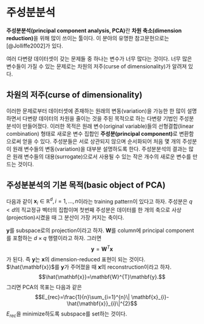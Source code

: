 # 주성분분석 {#PCA}

**주성분분석(principal component analysis, PCA)**란 **차원 축소(dimension reduction)**을 위해 많이 쓰이는 툴이다. 이 분야의 유명한 참고문헌으로는 [@Jolliffe2002]가 있다.

여러 다변량 데이터셋이 갖는 문제들 중 하나는 변수가 너무 많다는 것이다. 너무 많은 변수들이 가질 수 있는 문제로는 차원의 저주(curse of dimensionality)가 알려져 있다.

## 차원의 저주(curse of dimensionality)



이러한 문제로부터 데이터셋에 존재하는 원래의 변동(variation)을 가능한 한 많이 설명하면서 다변량 데이터의 차원을 줄이는 것을 주된 목적으로 하는 다변량 기법인 주성분분석이 만들어졌다. 이러한 목적은 원래 변수(original variable)들의 선형결합(linear combination) 형태로 새로운 변수 집합인 **주성분(principal component)**로 변환함으로써 얻을 수 있다. 주성분들은 서로 상관되지 않으며 순서화되어 처음 몇 개의 주성분이 원래 변수들의 변동(variation)을 대부분 설명하도록 한다. 주성분분석의 결과는 많은 원래 변수들의 대용(surrogate)으로서 사용될 수 있는 작은 개수의 새로운 변수를 만드는 것이다.

## 주성분분석의 기본 목적(basic object of PCA)

다음과 같이 $\mathbf{x}_{i}\in\mathbb{R}^{d}, i=1,\ldots, n$이라는 training pattern이 있다고 하자. 주성분은 $q <d$의 직교정규 벡터의 집합이며 첫번째 주성분은 데이터를 한 개의 축으로 사상(projection)시켰을 때 그 분산이 가장 커지는 축이다.

$\mathbf{y}$를 subspace로의 projection이라고 하자. $\mathbf{W}$를 column에 principal component를 포함하는 $d\times q$ 행렬이라고 하자. 그러면
$$\mathbf{y}=\mathbf{W}^{T}\mathbf{x}$$
가 된다. 즉 $\mathbf{y}$는 $\mathbf{x}$의 dimension-reduced 표현이 되는 것이다. $\hat{\mathbf{x}}$를 $\mathbf{y}$가 주어졌을 때 $\mathbf{x}$의 reconstruction이라고 하자.
$$\hat{\mathbf{x}}=\mathbf{W}^{T}\mathbf{y}.$$
그리면 PCA의 목표는 다음과 같은
$$E_{rec}=\frac{1}{n}\sum_{i=1}^{n}\| \mathbf{x}_{i}-\hat{\mathbf{x}}_{i}\|^{2}$$
$E_{rec}$을 minimize하도록 subspace를 set하는 것이다.
